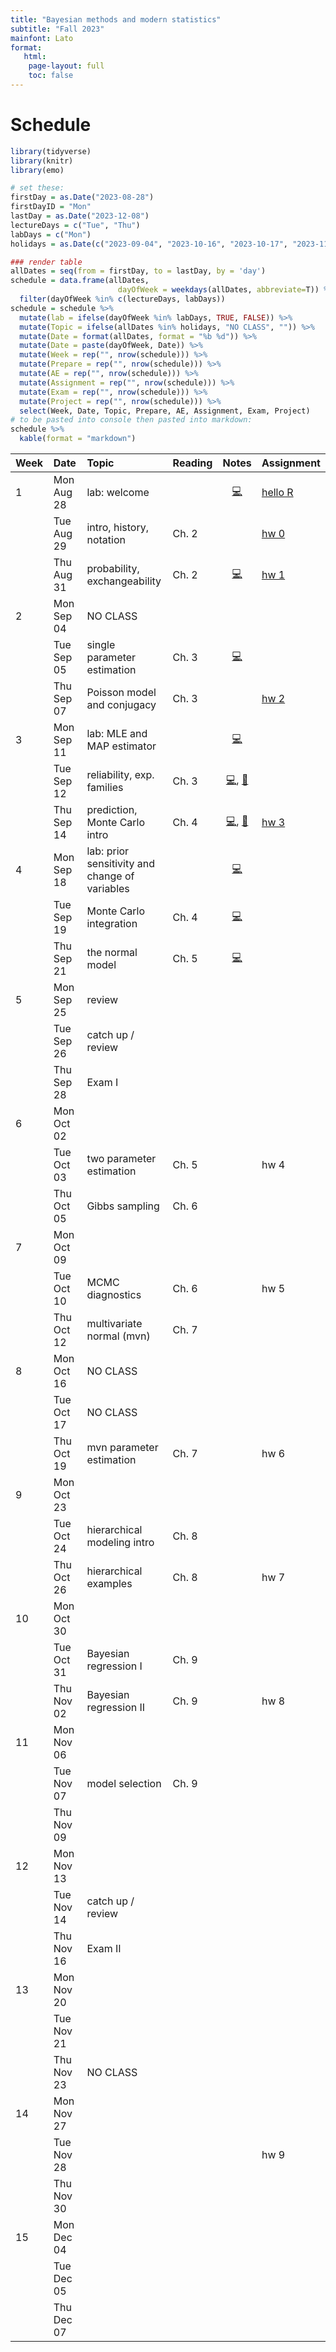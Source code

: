 ```yaml
---
title: "Bayesian methods and modern statistics"
subtitle: "Fall 2023"
mainfont: Lato
format: 
   html: 
    page-layout: full
    toc: false
---
```


# Schedule

```r
library(tidyverse)
library(knitr)
library(emo)
```

```r
# set these:
firstDay = as.Date("2023-08-28")
firstDayID = "Mon"
lastDay = as.Date("2023-12-08")
lectureDays = c("Tue", "Thu")
labDays = c("Mon")
holidays = as.Date(c("2023-09-04", "2023-10-16", "2023-10-17", "2023-11-22", "2023-11-23", "2023-11-24"))

### render table
allDates = seq(from = firstDay, to = lastDay, by = 'day')
schedule = data.frame(allDates,
                        dayOfWeek = weekdays(allDates, abbreviate=T)) %>%
  filter(dayOfWeek %in% c(lectureDays, labDays))
schedule = schedule %>%
  mutate(lab = ifelse(dayOfWeek %in% labDays, TRUE, FALSE)) %>%
  mutate(Topic = ifelse(allDates %in% holidays, "NO CLASS", "")) %>%
  mutate(Date = format(allDates, format = "%b %d")) %>%
  mutate(Date = paste(dayOfWeek, Date)) %>%
  mutate(Week = rep("", nrow(schedule))) %>%
  mutate(Prepare = rep("", nrow(schedule))) %>%
  mutate(AE = rep("", nrow(schedule))) %>%
  mutate(Assignment = rep("", nrow(schedule))) %>%
  mutate(Exam = rep("", nrow(schedule))) %>%
  mutate(Project = rep("", nrow(schedule))) %>%
  select(Week, Date, Topic, Prepare, AE, Assignment, Exam, Project)
# to be pasted into console then pasted into markdown:
schedule %>%
  kable(format = "markdown")
```

| Week | Date       | Topic                                          | Reading |                                 Notes                                  | Assignment                 |
|:---------|:---------|:----------------------|----------|:--------:|:---------|
| 1    | Mon Aug 28 | lab: welcome                                   |         |                    [💻](/slides/lab0-welcome.html)                     | [hello R](/labs/lab0.html) |
|      | Tue Aug 29 | intro, history, notation                       | Ch. 2   |                                                                        | [hw 0](/hw/hw00.html)      |
|      | Thu Aug 31 | probability, exchangeability                   | Ch. 2   |                     [💻](/notes/probability.html)                      | [hw 1](/hw/hw01.html)      |
| 2    | Mon Sep 04 | NO CLASS                                       |         |                                                                        |                            |
|      | Tue Sep 05 | single parameter estimation                    | Ch. 3   |                     [💻](/notes/estimation1.html)                      |                            |
|      | Thu Sep 07 | Poisson model and conjugacy                    | Ch. 3   |                                                                        | [hw 2](/hw/hw02.html)      |
| 3    | Mon Sep 11 | lab: MLE and MAP estimator                     |         |                        [💻](/slides/lab1.html)                         |                            |
|      | Tue Sep 12 | reliability, exp. families                     | Ch. 3   | [💻](/notes/reliability.html), [📝](/notes/ReliabilityExpFamilies.pdf) |                            |
|      | Thu Sep 14 | prediction, Monte Carlo intro                  | Ch. 4   |   [💻](/notes/prediction1.html), [📝](/notes/predictionOffline.pdf)    | [hw 3](/hw/hw03.html)      |
| 4    | Mon Sep 18 | lab: prior sensitivity and change of variables |         |                        [💻](/slides/lab2.html)                         |                            |
|      | Tue Sep 19 | Monte Carlo integration                        | Ch. 4   |                      [💻](/notes/MonteCarlo.html)                      |                            |
|      | Thu Sep 21 | the normal model                               | Ch. 5   |                     [💻](/notes/normalModel1.html)                     |                            |
| 5    | Mon Sep 25 | review                                         |         |                                                                        |                            |
|      | Tue Sep 26 | catch up / review                              |         |                                                                        |                            |
|      | Thu Sep 28 | Exam I                                         |         |                                                                        |                            |
| 6    | Mon Oct 02 |                                                |         |                                                                        |                            |
|      | Tue Oct 03 | two parameter estimation                       | Ch. 5   |                                                                        | hw 4                       |
|      | Thu Oct 05 | Gibbs sampling                                 | Ch. 6   |                                                                        |                            |
| 7    | Mon Oct 09 |                                                |         |                                                                        |                            |
|      | Tue Oct 10 | MCMC diagnostics                               | Ch. 6   |                                                                        | hw 5                       |
|      | Thu Oct 12 | multivariate normal (mvn)                      | Ch. 7   |                                                                        |                            |
| 8    | Mon Oct 16 | NO CLASS                                       |         |                                                                        |                            |
|      | Tue Oct 17 | NO CLASS                                       |         |                                                                        |                            |
|      | Thu Oct 19 | mvn parameter estimation                       | Ch. 7   |                                                                        | hw 6                       |
| 9    | Mon Oct 23 |                                                |         |                                                                        |                            |
|      | Tue Oct 24 | hierarchical modeling intro                    | Ch. 8   |                                                                        |                            |
|      | Thu Oct 26 | hierarchical examples                          | Ch. 8   |                                                                        | hw 7                       |
| 10   | Mon Oct 30 |                                                |         |                                                                        |                            |
|      | Tue Oct 31 | Bayesian regression I                          | Ch. 9   |                                                                        |                            |
|      | Thu Nov 02 | Bayesian regression II                         | Ch. 9   |                                                                        | hw 8                       |
| 11   | Mon Nov 06 |                                                |         |                                                                        |                            |
|      | Tue Nov 07 | model selection                                | Ch. 9   |                                                                        |                            |
|      | Thu Nov 09 |                                                |         |                                                                        |                            |
| 12   | Mon Nov 13 |                                                |         |                                                                        |                            |
|      | Tue Nov 14 | catch up / review                              |         |                                                                        |                            |
|      | Thu Nov 16 | Exam II                                        |         |                                                                        |                            |
| 13   | Mon Nov 20 |                                                |         |                                                                        |                            |
|      | Tue Nov 21 |                                                |         |                                                                        |                            |
|      | Thu Nov 23 | NO CLASS                                       |         |                                                                        |                            |
| 14   | Mon Nov 27 |                                                |         |                                                                        |                            |
|      | Tue Nov 28 |                                                |         |                                                                        | hw 9                       |
|      | Thu Nov 30 |                                                |         |                                                                        |                            |
| 15   | Mon Dec 04 |                                                |         |                                                                        |                            |
|      | Tue Dec 05 |                                                |         |                                                                        |                            |
|      | Thu Dec 07 |                                                |         |                                                                        |                            |

<!-- | Week | Date       | Topic                                  |              Notes              | Lab                      | Exam                                  | Project | -->

<!-- |:----------|:----------|:----------|:---------:|:----------|:----------|:----------| -->

<!-- | 0    | Fri Jan 13 | welcome                                |  [💻](/slides/01-welcome.html)  |                          |                                       |         | -->

<!-- | 1    | Tue Jan 17 | git                                    | [💻](/slides/lab0-welcome.html) | [lab 0](/labs/lab0.html) |                                       |         | -->

<!-- |      | Wed Jan 18 | control flow, loops and functions      |    [💻](/slides/lec02.html)     |                          |                                       |         | -->

<!-- |      | Fri Jan 20 | NAs, lists, NULL and attributes        |    [💻](/slides/lec03.html)     |                          |                                       |         | -->

<!-- | 2    | Tue Jan 24 | if it's a function, fix it             |                                 | [lab 1](/labs/lab1.html) |                                       |         | -->

<!-- |      | Wed Jan 25 | object oriented programming            |    [💻](/slides/lec04.html)     |                          |                                       |         | -->

<!-- |      | Fri Jan 27 | tidy data and dplyr                    |    [💻](/slides/lec05.html)     |                          |                                       |         | -->

<!-- | 3    | Tue Jan 31 | computational masonry                  |                                 | [lab 2](/labs/lab2.html) |                                       |         | -->

<!-- |      | Wed Feb 01 | subsetting                             |    [💻](/slides/lec06.html)     |                          |                                       |         | -->

<!-- |      | Fri Feb 03 | ggplot2                                |    [💻](/slides/lec07.html)     |                          |                                       |         | -->

<!-- | 4    | Tue Feb 07 | dream of plots                         |                                 | [lab 3](/labs/lab3.html) |                                       |         | -->

<!-- |      | Wed Feb 08 | functional programming and purrr       |    [💻](/slides/lec08.html)     |                          |                                       |         | -->

<!-- |      | Fri Feb 10 | regular expressions                    |    [💻](/slides/lec09.html)     |                          |                                       |         | -->

<!-- | 5    | Tue Feb 14 | wrangling the written word             |                                 | [lab 4](/labs/lab4.html) |                                       |         | -->

<!-- |      | Wed Feb 15 | catch-up                               |                                 |                          |                                       |         | -->

<!-- |      | Fri Feb 17 | review / questions / exam              |                                 |                          | [exam 1 release](/exams/exam01.html) |         | -->

<!-- | 6    | Tue Feb 21 | no lab: exam 1                         |                                 |                |   exam 1 due                                    |         | -->

<!-- |      | Wed Feb 22 | complexity and parallelization |  [💻](/slides/lec10.html)                                |                          |                                       |         | -->

<!-- |      | Fri Feb 24 | intro to optimization          |  [💻](/slides/lec11.html)                                |                          |                                       |         | -->

<!-- | 7    | Tue Feb 28 | where's zero?                                       |                                 | [lab 5](/labs/lab5.html)                         |                                       |         | -->

<!-- |      | Wed Mar 01 | Newton-Raphson                  |[💻](/slides/lec12.html)                                  |                          |                                       |         | -->

<!-- |      | Fri Mar 03 | Newton-Raphson examples           |                                 |                          |                                       |         | -->

<!-- | 8    | Tue Mar 07 |  continue lab                                      |                                 |                          |                                       |         | -->

<!-- |      | Wed Mar 08 | MM principles   |   [💻](/slides/lec13.html)                              |                          |                                       |         | -->

<!-- |      | Fri Mar 10 | MM example                        |   [💻](/slides/lec14.html)                              |                          |                                       |         | -->

<!-- | 9    | Tue Mar 14 | NO CLASS: Spring break                 |                                 |                          |                                       |         | -->

<!-- |      | Wed Mar 15 | NO CLASS: Spring break                 |                                 |                          |                                       |         | -->

<!-- |      | Fri Mar 17 | NO CLASS: Spring break                 |                                 |                          |                                       |         | -->

<!-- | 10   | Tue Mar 21 | ascend the likelihood                                      |                                 | [lab 6](/labs/lab6.html)                          |                                       |         | -->

<!-- |      | Wed Mar 22 | EM algorithm                      | [💻](/slides/lec15.html)                                 |                          |                                       |         | -->

<!-- |      | Fri Mar 24 | Monte Carlo integration                          |  [💻](/slides/lec16.html)                                |                          |                                       |         | -->

<!-- | 11   | Tue Mar 28 | continue lab                                       |                                 |                          |                                       |         | -->

<!-- |      | Wed Mar 29 | importance sampling                                 | [💻](/slides/lec17.html)                                 |                          |                                       |         | -->

<!-- |      | Fri Mar 31 | review / questions / exam                          |                                 |                          |   [exam 2 release](/exams/exam02.html)                                     |          | -->

<!-- | 12   | Tue Apr 04 |  no lab: exam 2                                       |                               |                          |  exam 2 due                                     |         | -->

<!-- |      | Wed Apr 05 |  shiny I                 |  [💻](/slides/lec18.html)                                |                          |                                       |         | -->

<!-- |      | Fri Apr 07 | shiny II              |                                 |                          |                                       |         | -->

<!-- | 13   | Tue Apr 11 | shiny dashboard                                  |                                 |               [on GitHub](https://github.com/orgs/sta323-sp23/repositories)         |                                  |         | -->

<!-- |      | Wed Apr 12 | SQL                 |                                 |                          |                                       |         | -->

<!-- |      | Fri Apr 14 | project tips                          |                                 |                          |                                       |         | -->

<!-- | 14   | Tue Apr 18 | project workday                                     |                                 |                          |                                       |         | -->

<!-- |      | Wed Apr 19 | APIs                                   |   [💻](/slides/lec20.html)                               |                          |                                       |         | -->

<!-- |      | Fri Apr 21 | covariance & PCA                                    | [💻](/slides/lec21.html)                                |                          |                                       |         | -->

<!-- | 15   | Tue Apr 25 | project presentations              |                                 |                          |                                       |         | -->

<!-- |      | Wed Apr 26 | special topic: cryptanalysis                         |  [💻](/slides/lec22.html)                               |                          |                                       |         | -->
